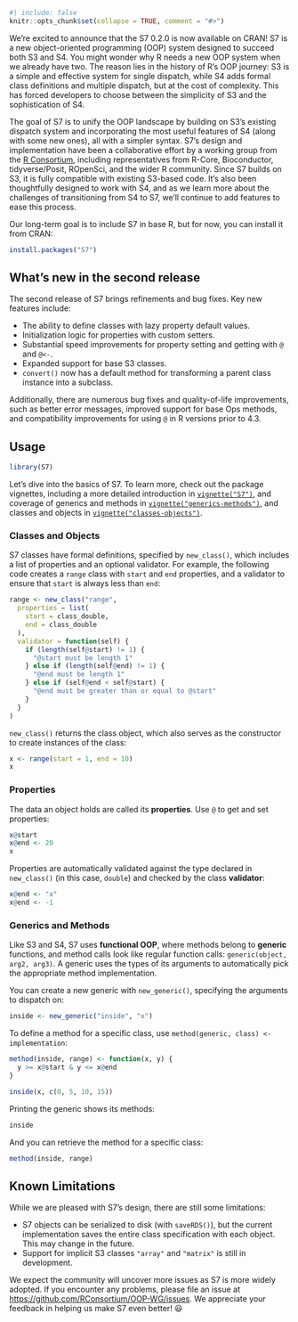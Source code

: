```r
#| include: false
knitr::opts_chunk$set(collapse = TRUE, comment = "#>")
```

We're excited to announce that the S7 0.2.0 is now available on CRAN!
S7 is a new object-oriented programming (OOP) system designed to succeed both S3 and S4.
You might wonder why R needs a new OOP system when we already have two.
The reason lies in the history of R's OOP journey: S3 is a simple and effective system for single dispatch, while S4 adds formal class definitions and multiple dispatch, but at the cost of complexity.
This has forced developers to choose between the simplicity of S3 and the sophistication of S4.

The goal of S7 is to unify the OOP landscape by building on S3’s existing dispatch system and incorporating the most useful features of S4 (along with some new ones), all with a simpler syntax.
S7’s design and implementation have been a collaborative effort by a working group from the [R Consortium](https://www.r-consortium.org), including representatives from R-Core, Bioconductor, tidyverse/Posit, ROpenSci, and the wider R community.
Since S7 builds on S3, it is fully compatible with existing S3-based code.
It's also been thoughtfully designed to work with S4, and as we learn more about the challenges of transitioning from S4 to S7, we’ll continue to add features to ease this process.

Our long-term goal is to include S7 in base R, but for now, you can install it from CRAN:

```r
install.packages("S7")
```

## What’s new in the second release

The second release of S7 brings refinements and bug fixes.
Key new features include:

-   The ability to define classes with lazy property default values.
-   Initialization logic for properties with custom setters.
-   Substantial speed improvements for property setting and getting with `@` and `@<-`.
-   Expanded support for base S3 classes.
-   `convert()` now has a default method for transforming a parent class instance into a subclass.

Additionally, there are numerous bug fixes and quality-of-life improvements, such as better error messages, improved support for base Ops methods, and compatibility improvements for using `@` in R versions prior to 4.3.

## Usage

```r
library(S7)
```

Let's dive into the basics of S7.
To learn more, check out the package vignettes, including a more detailed introduction in [`vignette("S7")`](https://rconsortium.github.io/OOP-WG/articles/S7.html), and coverage of generics and methods in [`vignette("generics-methods")`](https://rconsortium.github.io/OOP-WG/articles/generics-methods.html), and classes and objects in [`vignette("classes-objects")`](https://rconsortium.github.io/OOP-WG/articles/classes-objects.html).


### Classes and Objects

S7 classes have formal definitions, specified by `new_class()`, which includes a list of properties and an optional validator.
For example, the following code creates a `range` class with `start` and `end` properties, and a validator to ensure that `start` is always less than `end`:

```r
range <- new_class("range",
  properties = list(
    start = class_double,
    end = class_double
  ),
  validator = function(self) {
    if (length(self@start) != 1) {
      "@start must be length 1"
    } else if (length(self@end) != 1) {
      "@end must be length 1"
    } else if (self@end < self@start) {
      "@end must be greater than or equal to @start"
    }
  }
)
```

`new_class()` returns the class object, which also serves as the constructor to create instances of the class:

```r
x <- range(start = 1, end = 10)
x
```

### Properties

The data an object holds are called its **properties**.
Use `@` to get and set properties:

```r
x@start
x@end <- 20
x
```

Properties are automatically validated against the type declared in `new_class()` (in this case, `double`) and checked by the class **validator**:

```r
x@end <- "x"
x@end <- -1 
```

### Generics and Methods

Like S3 and S4, S7 uses **functional OOP**, where methods belong to **generic** functions, and method calls look like regular function calls: `generic(object, arg2, arg3)`.
A generic uses the types of its arguments to automatically pick the appropriate method implementation.

You can create a new generic with `new_generic()`, specifying the arguments to dispatch on:

```r
inside <- new_generic("inside", "x")
```

To define a method for a specific class, use `method(generic, class) <- implementation`:

```r
method(inside, range) <- function(x, y) {
  y >= x@start & y <= x@end
}

inside(x, c(0, 5, 10, 15))
```

Printing the generic shows its methods:

```r
inside
```

And you can retrieve the method for a specific class:

```r
method(inside, range)
```

## Known Limitations

While we are pleased with S7’s design, there are still some limitations:

-   S7 objects can be serialized to disk (with `saveRDS()`), but the current implementation saves the entire class specification with each object. This may change in the future.
-   Support for implicit S3 classes `"array"` and `"matrix"` is still in development.

We expect the community will uncover more issues as S7 is more widely adopted.
If you encounter any problems, please file an issue at <https://github.com/RConsortium/OOP-WG/issues>.
We appreciate your feedback in helping us make S7 even better!
😃
